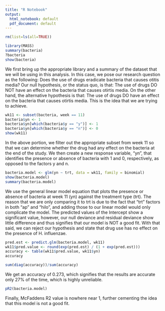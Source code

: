 ---
title: "R Notebook"
output:
  html_notebook: default
  pdf_document: default
---
```{r}
rm(list=ls(all=TRUE))

library(MASS)
summary(bacteria)
?bacteria
show(bacteria)
```

We first bring up the appropriate library and a summary of the dataset that we will be using in this analysis.
In this case, we pose our research question as the following: Does the use of drugs eradicate bacteria that causes otitis media?
Our null hypothesis, or the status quo, is that: The use of drugs DO NOT have an effect on the bacteria that causes otirtis media. 
On the other hand, the alternative hypothesis is that: The use of drugs DO have an effect on the bacteria that causes otirtis media. This is the idea that we are trying to achieve.

```{r}
wk11 <- subset(bacteria, week == 11)
bacteria$yn <- 1
bacteria$yn[which(bacteria$y == "y")] <- 1
bacteria$yn[which(bacteria$y == "n")] <- 0
show(wk11)
```
In the above portion, we filter out the appropriate subset from week 11 so that we can determine whether the drug had any effect on the bacteria at the end of the study.
We then create a new response variable, "yn", that identifies the presence or absence of bacteria with 1 and 0, respectively, as opposed to the factors y and n.

```{r}
bacteria.model <- glm(yn ~ trt, data = wk11, family = binomial)
show(bacteria.model)
summary(bacteria.model)

```
We use the general linear model equation that plots the presence or absence of bacteria at week 11 (yn) against the treatment type (trt). The reason that we are only comparing it to trt is due to the fact that "trt" factors in both "ap" and "hilo", and adding those to our linear model would only complicate the model.
The predicted values of the Intercept show a significant value, however, our null deviance and residual deviance show little difference and thus signifies that our model is NOT a good fit. With that said, we can reject our hypothesis and state that drug use has no effect on the presence of H. influenzae.  
```{r}
pred.est <- predict.glm(bacteria.model, wk11)
wk11$pred.value <- round(exp(pred.est) / (1 + exp(pred.est)))
accuracy <- table(wk11$pred.value, wk11$yn)
accuracy

sum(diag(accuracy))/sum(accuracy)
```
We get an accuracy of 0.273, which signifies that the results are accurate only 27% of the time, which is highly unreliable.

```{r}
pR2(bacteria.model)
```
Finally, McFaddens R2 value is nowhere near 1, further cementing the idea that this model is not a good fit. 
